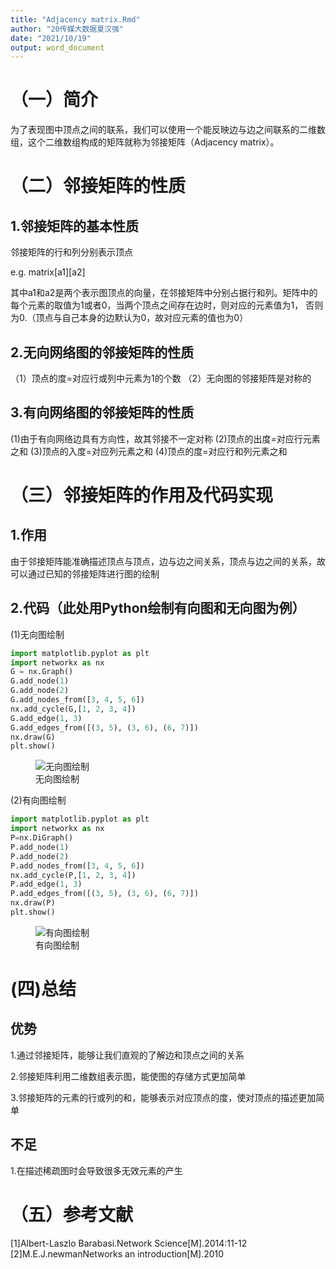 ```yaml
---
title: "Adjacency matrix.Rmd"
author: "20传媒大数据夏汉强"
date: "2021/10/19"
output: word_document
---
```


# （一）简介

为了表现图中顶点之间的联系，我们可以使用一个能反映边与边之间联系的二维数组，这个二维数组构成的矩阵就称为邻接矩阵（Adjacency matrix）。

# （二）邻接矩阵的性质

## 1.邻接矩阵的基本性质

邻接矩阵的行和列分别表示顶点

e.g.    matrix[a1][a2]

其中a1和a2是两个表示图顶点的向量，在邻接矩阵中分别占据行和列。矩阵中的每个元素的取值为1或者0，当两个顶点之间存在边时，则对应的元素值为1，
否则为0.（顶点与自己本身的边默认为0，故对应元素的值也为0）

## 2.无向网络图的邻接矩阵的性质

（1）顶点的度=对应行或列中元素为1的个数
（2）无向图的邻接矩阵是对称的

## 3.有向网络图的邻接矩阵的性质
(1)由于有向网络边具有方向性，故其邻接不一定对称
(2)顶点的出度=对应行元素之和
(3)顶点的入度=对应列元素之和
(4)顶点的度=对应行和列元素之和

# （三）邻接矩阵的作用及代码实现
## 1.作用
由于邻接矩阵能准确描述顶点与顶点，边与边之间关系，顶点与边之间的关系，故可以通过已知的邻接矩阵进行图的绘制

## 2.代码（此处用Python绘制有向图和无向图为例）

(1)无向图绘制

```python
import matplotlib.pyplot as plt
import networkx as nx
G = nx.Graph()
G.add_node(1)
G.add_node(2)
G.add_nodes_from([3, 4, 5, 6])
nx.add_cycle(G,[1, 2, 3, 4])
G.add_edge(1, 3)
G.add_edges_from([(3, 5), (3, 6), (6, 7)])
nx.draw(G)
plt.show()
```


![无向图绘制](figure/xhq_figure1.png)

(2)有向图绘制


```python
import matplotlib.pyplot as plt
import networkx as nx
P=nx.DiGraph()
P.add_node(1)
P.add_node(2)
P.add_nodes_from([3, 4, 5, 6])
nx.add_cycle(P,[1, 2, 3, 4])
P.add_edge(1, 3)
P.add_edges_from([(3, 5), (3, 6), (6, 7)])
nx.draw(P)
plt.show()
```

![有向图绘制](figure/xhq_figure2.png)

# (四)总结

## 优势

1.通过邻接矩阵，能够让我们直观的了解边和顶点之间的关系

2.邻接矩阵利用二维数组表示图，能使图的存储方式更加简单

3.邻接矩阵的元素的行或列的和，能够表示对应顶点的度，使对顶点的描述更加简单

## 不足

1.在描述稀疏图时会导致很多无效元素的产生

# （五）参考文献

[1]Albert-Laszlo Barabasi.Network Science[M].2014:11-12
[2]M.E.J.newmanNetworks an introduction[M].2010
